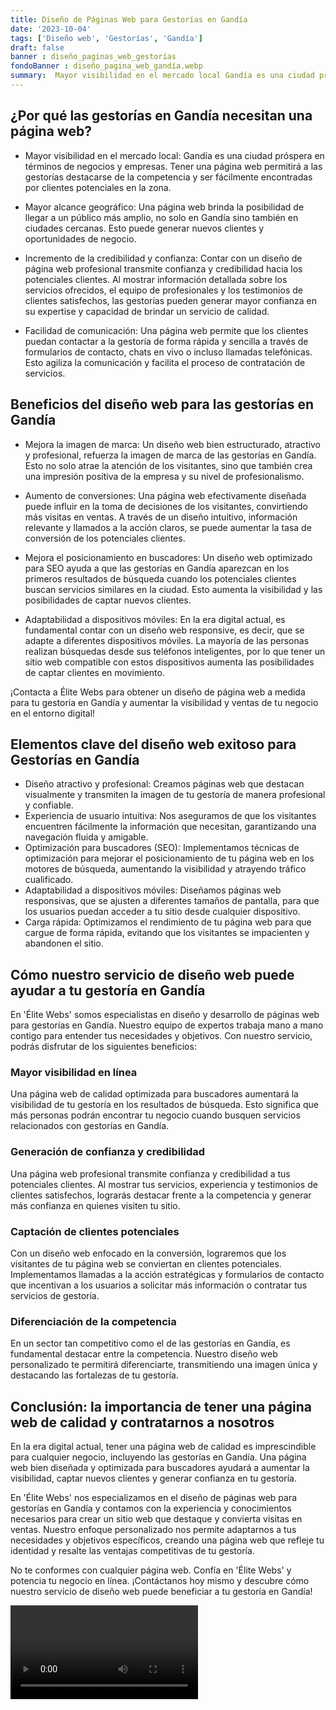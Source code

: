 ```yaml
---
title: Diseño de Páginas Web para Gestorías en Gandía
date: '2023-10-04'
tags: ['Diseño web', 'Gestorías', 'Gandía']
draft: false
banner : diseño_paginas_web_gestorías
fondoBanner : diseño_pagina_web_gandía.webp
summary:  Mayor visibilidad en el mercado local Gandía es una ciudad próspera en términos de negocios y empresas. Tener una página web permitirá a las gestorías destacarse de la competencia y ser fácilmente encontradas por clientes potenciales en la zona.
---
```


## ¿Por qué las gestorías en Gandía necesitan una página web?

- Mayor visibilidad en el mercado local: Gandía es una ciudad próspera en términos de negocios y empresas. Tener una página web permitirá a las gestorías destacarse de la competencia y ser fácilmente encontradas por clientes potenciales en la zona.

- Mayor alcance geográfico: Una página web brinda la posibilidad de llegar a un público más amplio, no solo en Gandía sino también en ciudades cercanas. Esto puede generar nuevos clientes y oportunidades de negocio.

- Incremento de la credibilidad y confianza: Contar con un diseño de página web profesional transmite confianza y credibilidad hacia los potenciales clientes. Al mostrar información detallada sobre los servicios ofrecidos, el equipo de profesionales y los testimonios de clientes satisfechos, las gestorías pueden generar mayor confianza en su expertise y capacidad de brindar un servicio de calidad.

- Facilidad de comunicación: Una página web permite que los clientes puedan contactar a la gestoría de forma rápida y sencilla a través de formularios de contacto, chats en vivo o incluso llamadas telefónicas. Esto agiliza la comunicación y facilita el proceso de contratación de servicios.

## Beneficios del diseño web para las gestorías en Gandía

- Mejora la imagen de marca: Un diseño web bien estructurado, atractivo y profesional, refuerza la imagen de marca de las gestorías en Gandía. Esto no solo atrae la atención de los visitantes, sino que también crea una impresión positiva de la empresa y su nivel de profesionalismo.

- Aumento de conversiones: Una página web efectivamente diseñada puede influir en la toma de decisiones de los visitantes, convirtiendo más visitas en ventas. A través de un diseño intuitivo, información relevante y llamados a la acción claros, se puede aumentar la tasa de conversión de los potenciales clientes.

- Mejora el posicionamiento en buscadores: Un diseño web optimizado para SEO ayuda a que las gestorías en Gandía aparezcan en los primeros resultados de búsqueda cuando los potenciales clientes buscan servicios similares en la ciudad. Esto aumenta la visibilidad y las posibilidades de captar nuevos clientes.

- Adaptabilidad a dispositivos móviles: En la era digital actual, es fundamental contar con un diseño web responsive, es decir, que se adapte a diferentes dispositivos móviles. La mayoría de las personas realizan búsquedas desde sus teléfonos inteligentes, por lo que tener un sitio web compatible con estos dispositivos aumenta las posibilidades de captar clientes en movimiento.

¡Contacta a Élite Webs para obtener un diseño de página web a medida para tu gestoría en Gandía y aumentar la visibilidad y ventas de tu negocio en el entorno digital!

<GifSeo />

<Cta />

## Elementos clave del diseño web exitoso para Gestorías en Gandía

- Diseño atractivo y profesional: Creamos páginas web que destacan visualmente y transmiten la imagen de tu gestoría de manera profesional y confiable.
- Experiencia de usuario intuitiva: Nos aseguramos de que los visitantes encuentren fácilmente la información que necesitan, garantizando una navegación fluida y amigable.
- Optimización para buscadores (SEO): Implementamos técnicas de optimización para mejorar el posicionamiento de tu página web en los motores de búsqueda, aumentando la visibilidad y atrayendo tráfico cualificado.
- Adaptabilidad a dispositivos móviles: Diseñamos páginas web responsivas, que se ajusten a diferentes tamaños de pantalla, para que los usuarios puedan acceder a tu sitio desde cualquier dispositivo.
- Carga rápida: Optimizamos el rendimiento de tu página web para que cargue de forma rápida, evitando que los visitantes se impacienten y abandonen el sitio.

## Cómo nuestro servicio de diseño web puede ayudar a tu gestoría en Gandía

En 'Élite Webs' somos especialistas en diseño y desarrollo de páginas web para gestorías en Gandía. Nuestro equipo de expertos trabaja mano a mano contigo para entender tus necesidades y objetivos. Con nuestro servicio, podrás disfrutar de los siguientes beneficios:

### Mayor visibilidad en línea

Una página web de calidad optimizada para buscadores aumentará la visibilidad de tu gestoría en los resultados de búsqueda. Esto significa que más personas podrán encontrar tu negocio cuando busquen servicios relacionados con gestorías en Gandía.

### Generación de confianza y credibilidad

Una página web profesional transmite confianza y credibilidad a tus potenciales clientes. Al mostrar tus servicios, experiencia y testimonios de clientes satisfechos, lograrás destacar frente a la competencia y generar más confianza en quienes visiten tu sitio.

### Captación de clientes potenciales

Con un diseño web enfocado en la conversión, lograremos que los visitantes de tu página web se conviertan en clientes potenciales. Implementamos llamadas a la acción estratégicas y formularios de contacto que incentivan a los usuarios a solicitar más información o contratar tus servicios de gestoría.

### Diferenciación de la competencia

En un sector tan competitivo como el de las gestorías en Gandía, es fundamental destacar entre la competencia. Nuestro diseño web personalizado te permitirá diferenciarte, transmitiendo una imagen única y destacando las fortalezas de tu gestoría.

## Conclusión: la importancia de tener una página web de calidad y contratarnos a nosotros

En la era digital actual, tener una página web de calidad es imprescindible para cualquier negocio, incluyendo las gestorías en Gandía. Una página web bien diseñada y optimizada para buscadores ayudará a aumentar la visibilidad, captar nuevos clientes y generar confianza en tu gestoría.

En 'Élite Webs' nos especializamos en el diseño de páginas web para gestorías en Gandía y contamos con la experiencia y conocimientos necesarios para crear un sitio web que destaque y convierta visitas en ventas. Nuestro enfoque personalizado nos permite adaptarnos a tus necesidades y objetivos específicos, creando una página web que refleje tu identidad y resalte las ventajas competitivas de tu gestoría.

No te conformes con cualquier página web. Confía en 'Élite Webs' y potencia tu negocio en línea. ¡Contáctanos hoy mismo y descubre cómo nuestro servicio de diseño web puede beneficiar a tu gestoría en Gandía!

<Video />

<CtaBot job='Gestorías' city='Gandía'/>

<Gmaps query='Gandía+españa+maps' />